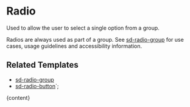 


# Radio

Used to allow the user to select a single option from a group.

Radios are always used as part of a group. See [sd-radio-group](?path=/docs/components-sd-radio-group--docs) for use cases, usage guidelines and accessibility information.

<DefaultStory />

<DocumentationLinks storybookLink="${storybookLink}" figmaLibrary="${figmaLibrary}" figmaDocs="${figmaDocs}" />

## Related Templates

- [sd-radio-group](?path=/docs/components-sd-radio-group--docs)
- [sd-radio-button](?path=/docs/components-sd-radio-button--docs)`;

<Meta title="Components/sd-radio/Overview" />

<OverviewFormatter story={RadioStories.Default}>{content}</OverviewFormatter>
